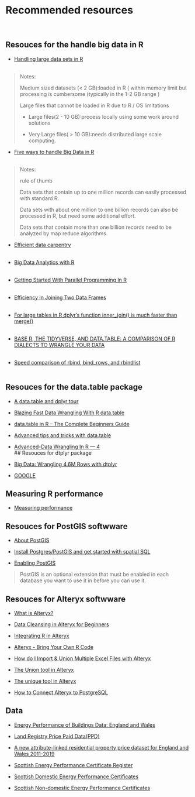 # Recommended resources
<br>

## Resouces for the handle big data in R
 -   [Handling large data sets in R](https://rpubs.com/msundar/large_data_analysis)
<br><br>

> Notes:
>
> Medium sized datasets (< 2 GB):loaded in R ( within memory limit but processing is cumbersome (typically in the 1-2 GB range )
>
> Large files that cannot be loaded in R due to R / OS limitations 
>
> - Large files(2 - 10 GB):process locally using some work around solutions
>
> - Very Large files( > 10 GB):needs distributed large scale computing.



 -   [Five ways to handle Big Data in R](https://www.r-bloggers.com/2013/11/five-ways-to-handle-big-data-in-r/)
<br><br>

> Notes:
>
> rule of thumb
>
> Data sets that contain up to one million records can easily processed with standard R.
>
> Data sets with about one million to one billion records can also be processed in R, but need some additional effort.
>
> Data sets that contain more than one billion records need to be analyzed by map reduce algorithms. 
 
 -   [Efficient data carpentry](https://csgillespie.github.io/efficientR/data-carpentry.html)
<br><br> 

 -   [Big Data Analytics with R](https://www.dropbox.com/sh/4m63647jbg7a1yy/AACa5TqdjBwOwchOpOa9s_Pda)
<br><br> 
 

 -   [Getting Started With Parallel Programming In R](https://towardsdatascience.com/getting-started-with-parallel-programming-in-r-d5f801d43745)
<br><br>

 -   [Efficiency in Joining Two Data Frames](https://www.r-bloggers.com/2013/01/efficiency-in-joining-two-data-frames/)
<br><br>


 -   [For large tables in R dplyr's function inner_join() is much faster than merge()](http://zevross.com/blog/2014/04/30/mini-post-for-large-tables-in-r-dplyrs-function-inner_join-is-much-faster-than-merge/)
<br><br>


 -   [BASE R, THE TIDYVERSE, AND DATA.TABLE: A COMPARISON OF R DIALECTS TO WRANGLE YOUR DATA](https://wetlandscapes.com/blog/a-comparison-of-r-dialects/)
<br><br>

 -   [Speed comparison of rbind, bind_rows, and rbindlist](https://rstudio-pubs-static.s3.amazonaws.com/406521_7fc7b6c1dc374e9b8860e15a699d8bb0.html)
<br><br>



## Resouces for the data.table package

 -   [A data.table and dplyr tour](https://atrebas.github.io/post/2019-03-03-datatable-dplyr/)
<br>
 -   [Blazing Fast Data Wrangling With R data.table](https://towardsdatascience.com/blazing-fast-data-wrangling-with-r-data-table-de5045cc4b4d)
<br>

 -   [data.table in R – The Complete Beginners Guide](https://www.machinelearningplus.com/data-manipulation/datatable-in-r-complete-guide/)
<br>
 -   [Advanced tips and tricks with data.table](http://brooksandrew.github.io/simpleblog/articles/advanced-data-table/)
<br>

 -   [Advanced-Data Wrangling In R — 4](https://medium.com/analytics-vidhya/advanced-data-wrangling-in-r-4-f98693b92851)
<br>
## Resouces for dtplyr package

 - [Big Data: Wrangling 4.6M Rows with dtplyr](https://www.business-science.io/code-tools/2019/08/15/big-data-dtplyr.html)
<br>
 -  [GOOGLE](https://www.google.com/)
<br>


## Measuring R performance
 -   [Measuring performance](https://adv-r.hadley.nz/perf-measure.html#perf-measure)
<br>


## Resouces for PostGIS softwware

 -   [About PostGIS](https://postgis.net/)
<br>

 -   [Install Postgres/PostGIS and get started with spatial SQL](http://zevross.com/blog/2019/12/04/install-postgres-postgis-and-get-started-with-spatial-sql/)
<br>

 -   [Enabling PostGIS](https://postgis.net/install/)
<br>

>PostGIS is an optional extension that must be enabled in each database you want to use it in before you can use it.

## Resouces for Alteryx softwware

-   [What is Alteryx?](https://www.youtube.com/watch?v=F8MSnofnItM)
<br>

 -   [Data Cleansing in Alteryx for Beginners](https://www.youtube.com/watch?v=FzefmS9Fu7Y)
<br>

 -   [Integrating R in Alteryx](https://www.theinformationlab.co.uk/2018/11/12/integrating-r-in-alteryx/)
<br>

 -   [Alteryx - Bring Your Own R Code](https://www.youtube.com/watch?v=nVYLRM-mbtk)
<br>

 -   [How do I Import & Union Multiple Excel Files with Alteryx](https://www.youtube.com/watch?v=MjGxzsMJINQ)
<br>

 -   [The Union tool in Alteryx](https://www.youtube.com/watch?v=v8xS0wrU6JA)
<br>

 -   [The unique tool in Alteryx](https://www.youtube.com/watch?v=ueLeDn85E98)
<br>

 -   [How to Connect Alteryx to PostgreSQL](https://www.youtube.com/watch?v=RDly0ycZ2IE)
<br>



## Data


 -  [Energy Performance of Buildings Data: England and Wales](https://epc.opendatacommunities.org/)
<br> 

 -  [Land Registry Price Paid Data(PPD)](https://www.gov.uk/government/statistical-data-sets/price-paid-data-downloads)
<br> 

 -  [A new attribute-linked residential property price dataset for England and Wales 2011-2019](https://reshare.ukdataservice.ac.uk/854240/)
 
  - [Scottish Energy Performance Certificate Register](https://www.scottishepcregister.org.uk/)
<br>
 - [Scottish Domestic Energy Performance Certificates](https://statistics.gov.scot/data/domestic-energy-performance-certificates)
<br>
 -  [Scottish Non-domestic Energy Performance Certificates](https://statistics.gov.scot/data/non-domestic-energy-performance-certificates)
<br>
